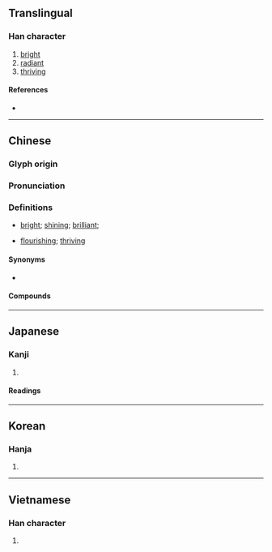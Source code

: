 {{also|晔|曅}}
{{character info}}
==Translingual==

===Han character===
{{Han char|rn=72|rad=日|as=10|sn=14|four=64054|canj=ATMJ|ids=⿰日華}}

# [[bright]]
# [[radiant]]
# [[thriving]]

====References====
* {{Han ref|kx=0500.080|dkj=14169|dj=0870.060|hdz=21528.070|uh=66C4|ud=26308|bh=BEE7|bd=48871}}

----

==Chinese==
{{zh-forms|s=晔|alt=曅,𣋌,𣋓}}

===Glyph origin===
{{Han etym}}

===Pronunciation===
{{zh-pron
|m=yè
|c=jip6
|mc=y
|oc=y
|ma=
|cat=a
}}

===Definitions===
{{zh-hanzi}}

* {{lb|zh|literary|of light}} [[bright]]; [[shining]]; [[brilliant]]; 
* {{lb|zh|literary}} [[flourishing]]; [[thriving]]

====Synonyms====
* {{zh-l|燁}}

====Compounds====
{{zh-der|曄曄|韡曄}}

----

==Japanese==

===Kanji===
{{ja-kanji|grade=|rs=日10}}

# {{rfdef|ja|sort=日10}}

====Readings====
{{ja-readings
|goon=よう<えふ
|kanon=よう<えふ
|kun=かがや-く
|nanori=あきら, てる, はじめ
}}

----

==Korean==

===Hanja===
{{ko-hanja|hangeul=엽|eumhun=|rv=yeop|mr=yŏp|y=yep}}

# {{rfdef|ko|sort=日10}}

----

==Vietnamese==

===Han character===
{{vi-readings|reading=diệp|rs=日10}}

# {{rfdef|vi|sort=日10}}